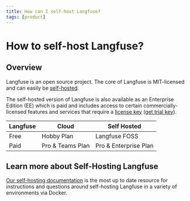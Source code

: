 ```yaml
---
title: How can I self-host Langfuse?
tags: [product]
---
```


# How to self-host Langfuse?

## Overview

Langfuse is an open source project. The core of Langfuse is MIT-licensed and can easily be [self-hosted](/self-hosting).

The self-hosted version of Langfuse is also available as an Enterprise Edition (EE) which is paid and includes access to certain commercially-licensed features and services that require a [license key](/self-hosting/license-key) ([get trial key](/request-trial)).

| Langfuse | Cloud            | Self Hosted           |
| -------- | ---------------- | --------------------- |
| Free     | Hobby Plan       | Langfuse FOSS         |
| Paid     | Pro & Teams Plan | Pro & Enterprise Plan |

## Learn more about Self-Hosting Langfuse

[Our self-hosting documentation](/self-hosting) is the most up to date resource for instructions and questions around self-hosting Langfuse in a variety of environments via Docker.
